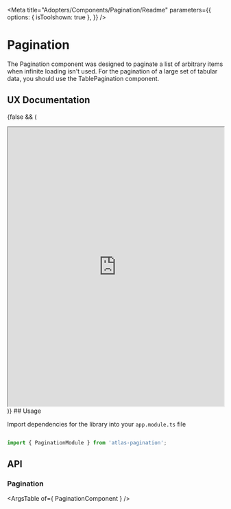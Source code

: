 
<Meta title="Adopters/Components/Pagination/Readme" 
parameters={{
    options: {
      isToolshown: true
    },
  }}
 />

# Pagination

The Pagination component was designed to paginate a list of arbitrary items when infinite loading isn't used. For the pagination of a large set of tabular data, you should use the TablePagination component.

## UX Documentation
{false && (
<iframe
    src='https://www.figma.com/embed?embed_host=share&url=https%3A%2F%2Fwww.figma.com%2Ffile%2FWB58B6B9fl3EfVQge5kUTg%2FTable-Pagination---Foundations-0.0.2-Components-Documentation%3Fnode-id%3D13866%253A22999' 
    allowFullScreen="true"
    width='100%'
    height='650px'
    style={{border: 'none'}}
></iframe>
)}
## Usage

Import dependencies for the library into your ```app.module.ts``` file

```ts

import { PaginationModule } from 'atlas-pagination';

```

## API

### Pagination

<ArgsTable of={ PaginationComponent } />